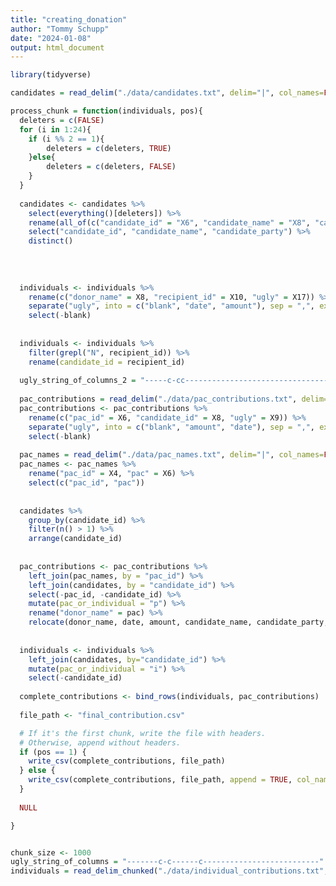 ```yaml
---
title: "creating_donation"
author: "Tommy Schupp"
date: "2024-01-08"
output: html_document
---
```

```r
library(tidyverse)
```

```r
candidates = read_delim("./data/candidates.txt", delim="|", col_names=FALSE)

process_chunk = function(individuals, pos){
  deleters = c(FALSE)
  for (i in 1:24){
    if (i %% 2 == 1){
        deleters = c(deleters, TRUE)
    }else{
        deleters = c(deleters, FALSE)
    }
  }
  
  candidates <- candidates %>% 
    select(everything()[deleters]) %>% 
    rename(all_of(c("candidate_id" = "X6", "candidate_name" = "X8", "candidate_party" = "X10"))) %>% 
    select("candidate_id", "candidate_name", "candidate_party") %>% 
    distinct()
  
  
  
  
  individuals <- individuals %>% 
    rename(c("donor_name" = X8, "recipient_id" = X10, "ugly" = X17)) %>% 
    separate("ugly", into = c("blank", "date", "amount"), sep = ",", extra = "drop") %>% 
    select(-blank)
  
  
  individuals <- individuals %>% 
    filter(grepl("N", recipient_id)) %>% 
    rename(candidate_id = recipient_id)
  
  ugly_string_of_columns_2 = "-----c-cc----------------------------------"
  
  pac_contributions = read_delim("./data/pac_contributions.txt", delim="|", col_types = ugly_string_of_columns_2, col_names=FALSE)
  pac_contributions <- pac_contributions %>% 
    rename(c("pac_id" = X6, "candidate_id" = X8, "ugly" = X9)) %>% 
    separate("ugly", into = c("blank", "amount", "date"), sep = ",", extra = "drop") %>% 
    select(-blank)
  
  pac_names = read_delim("./data/pac_names.txt", delim="|", col_names=FALSE)
  pac_names <- pac_names %>%  
    rename("pac_id" = X4, "pac" = X6) %>% 
    select(c("pac_id", "pac"))
  
  
  candidates %>% 
    group_by(candidate_id) %>% 
    filter(n() > 1) %>% 
    arrange(candidate_id)
  
  
  pac_contributions <- pac_contributions %>% 
    left_join(pac_names, by = "pac_id") %>% 
    left_join(candidates, by = "candidate_id") %>% 
    select(-pac_id, -candidate_id) %>% 
    mutate(pac_or_individual = "p") %>% 
    rename("donor_name" = pac) %>% 
    relocate(donor_name, date, amount, candidate_name, candidate_party, pac_or_individual)
  
  
  individuals <- individuals %>% 
    left_join(candidates, by="candidate_id") %>% 
    mutate(pac_or_individual = "i") %>% 
    select(-candidate_id)
    
  complete_contributions <- bind_rows(individuals, pac_contributions)
  
  file_path <- "final_contribution.csv"

  # If it's the first chunk, write the file with headers.
  # Otherwise, append without headers.
  if (pos == 1) {
    write_csv(complete_contributions, file_path)
  } else {
    write_csv(complete_contributions, file_path, append = TRUE, col_names = FALSE)
  }
  
  NULL

}


chunk_size <- 1000 
ugly_string_of_columns = "-------c-c------c--------------------------"
individuals = read_delim_chunked("./data/individual_contributions.txt", delim="|", callback = SideEffectChunkCallback$new(process_chunk), col_names=FALSE, col_types = ugly_string_of_columns, chunk_size = 1000000, progress = TRUE)

```

